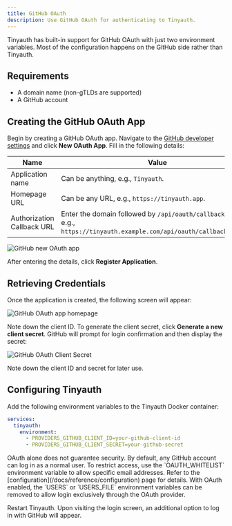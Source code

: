 ```yaml
---
title: GitHub OAuth
description: Use GitHub OAuth for authenticating to Tinyauth.
---
```


Tinyauth has built-in support for GitHub OAuth with just two environment variables. Most of the configuration happens on the GitHub side rather than Tinyauth.

## Requirements

- A domain name (non-gTLDs are supported)
- A GitHub account

## Creating the GitHub OAuth App

Begin by creating a GitHub OAuth app. Navigate to the [GitHub developer settings](https://github.com/settings/developers) and click **New OAuth App**. Fill in the following details:

| Name                       | Value                                                                                                                      |
| -------------------------- | -------------------------------------------------------------------------------------------------------------------------- |
| Application name           | Can be anything, e.g., `Tinyauth`.                                                                                         |
| Homepage URL               | Can be any URL, e.g., `https://tinyauth.app`.                                                                              |
| Authorization Callback URL | Enter the domain followed by `/api/oauth/callback/github`, e.g., `https://tinyauth.example.com/api/oauth/callback/github`. |

![GitHub new OAuth app](/screenshots/github-new-oauth-app.png)

After entering the details, click **Register Application**.

## Retrieving Credentials

Once the application is created, the following screen will appear:

![GitHub OAuth app homepage](/screenshots/github-oauth-app-homepage.png)

Note down the client ID. To generate the client secret, click **Generate a new client secret**. GitHub will prompt for login confirmation and then display the secret:

![GitHub OAuth Client Secret](/screenshots/github-oauth-client-secret.png)

Note down the client ID and secret for later use.

## Configuring Tinyauth

Add the following environment variables to the Tinyauth Docker container:

```yaml
services:
  tinyauth:
    environment:
      - PROVIDERS_GITHUB_CLIENT_ID=your-github-client-id
      - PROVIDERS_GITHUB_CLIENT_SECRET=your-github-secret
```

<Callout type="warning">
  OAuth alone does not guarantee security. By default, any GitHub account can
  log in as a normal user. To restrict access, use the `OAUTH_WHITELIST`
  environment variable to allow specific email addresses. Refer to the
  [configuration](/docs/reference/configuration) page for details.
</Callout>

<Callout type="info">
  With OAuth enabled, the `USERS` or `USERS_FILE` environment variables can be
  removed to allow login exclusively through the OAuth provider.
</Callout>

Restart Tinyauth. Upon visiting the login screen, an additional option to log in with GitHub will appear.
